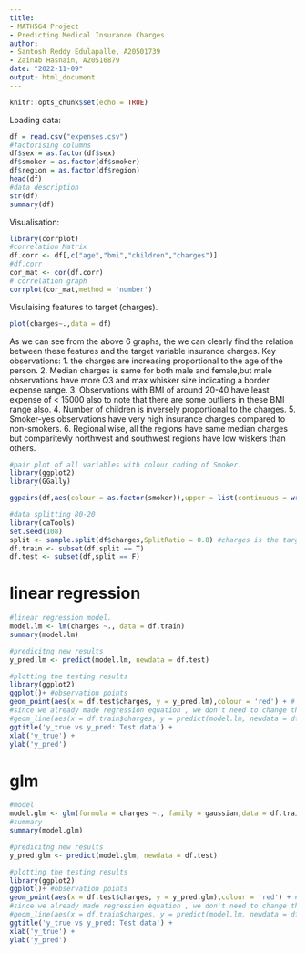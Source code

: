 ```yaml
---
title: 
- MATH564 Project
- Predicting Medical Insurance Charges
author: 
- Santosh Reddy Edulapalle, A20501739
- Zainab Hasnain, A20516879
date: "2022-11-09"
output: html_document
---
```



```r
knitr::opts_chunk$set(echo = TRUE)
```

Loading data:

```r
df = read.csv("expenses.csv")
#factorising columns
df$sex = as.factor(df$sex)
df$smoker = as.factor(df$smoker)
df$region = as.factor(df$region)
head(df)
#data description
str(df)
summary(df)
```
Visualisation:

```r
library(corrplot)
#correlation Matrix
df.corr <- df[,c("age","bmi","children","charges")]
#df.corr
cor_mat <- cor(df.corr)
# correlation graph
corrplot(cor_mat,method = 'number')
```
Visulaising features to target (charges).
```r
plot(charges~.,data = df)

```
As we can see from the above 6 graphs, the we can clearly find the relation between these features and the target variable insurance charges.
Key observations:
1. the charges are increasing proportional to the age of the person.
2. Median charges is same for both male and female,but male observations have more Q3 and max whisker size indicating a border expense range.
3. Observations with BMI of around 20-40 have least expense of < 15000 also to note that there are some outliers in these BMI range also.
4. Number of children is inversely proportional to the charges.
5. Smoker-yes observations have very high insurance charges compared to non-smokers.
6. Regional wise, all the regions have same median charges but comparitevly northwest and southwest regions have low wiskers than others.



```r
#pair plot of all variables with colour coding of Smoker.
library(ggplot2)
library(GGally)

ggpairs(df,aes(colour = as.factor(smoker)),upper = list(continuous = wrap("cor", size = 2.5)))
```


```r
#data splitting 80-20
library(caTools)
set.seed(108)
split <- sample.split(df$charges,SplitRatio = 0.8) #charges is the target variable.
df.train <- subset(df,split == T)
df.test <- subset(df,split == F)
```

# linear regression

```r
#linear regression model.
model.lm <- lm(charges ~., data = df.train)
summary(model.lm)
```

```r
#predicitng new results
y_pred.lm <- predict(model.lm, newdata = df.test)
```

```r
#plotting the testing results
library(ggplot2)
ggplot()+ #observation points
geom_point(aes(x = df.test$charges, y = y_pred.lm),colour = 'red') + # regression line
#since we already made regression equation , we don't need to change the regression line graph.
#geom_line(aes(x = df.train$charges, y = predict(model.lm, newdata = df.train)),colour = 'blue') +
ggtitle('y_true vs y_pred: Test data') +
xlab('y_true') +
ylab('y_pred')
```

# glm

```r
#model
model.glm <- glm(formula = charges ~., family = gaussian,data = df.train)
#summary
summary(model.glm)
```


```r
#predicitng new results
y_pred.glm <- predict(model.glm, newdata = df.test)
```


```r
#plotting the testing results
library(ggplot2)
ggplot()+ #observation points
geom_point(aes(x = df.test$charges, y = y_pred.glm),colour = 'red') + # regression line
#since we already made regression equation , we don't need to change the regression line graph.
#geom_line(aes(x = df.train$charges, y = predict(model.lm, newdata = df.train)),colour = 'blue') +
ggtitle('y_true vs y_pred: Test data') +
xlab('y_true') +
ylab('y_pred')
```